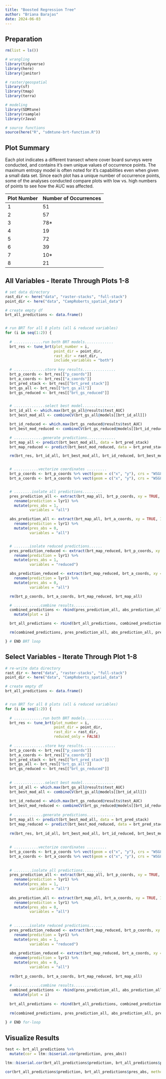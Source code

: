 ```yaml
---
title: "Boosted Regression Tree"
author: "Briana Barajas"
date: 2024-06-03
---
```


## Preparation

```r
rm(list = ls())

# wrangling
library(tidyverse)
library(here)
library(janitor)

# raster/geospatial
library(sf)
library(tmap)
library(terra)

# modeling
library(SDMtune)
library(rsample)
library(rJava)

# source functions
source(here("R", "sdmtune-brt-function.R"))

```

## Plot Summary

Each plot indicates a different transect where cover board surveys were conducted, and contains it's own unique values of occurrence points. The maximum entropy model is often noted for it's capabilities even when given a small data set. Since each plot has a unique number of occurrence points, some of the analyses conducted compare plots with low vs. high numbers of points to see how the AUC was affected.

| Plot Number | Number of Occurrences |
|-------------|----------------------|
| 1           | 51                   |
| 2           | 57                   |
| 3           | 78\*                 |
| 4           | 19                   |
| 5           | 72                   |
| 6           | 39                   |
| 7           | 10\*                 |
| 8           | 21                   |


## All Variables - Iterate Through Plots 1-8

```r

# set data directory
rast_dir <- here("data", "raster-stacks", "full-stack")
point_dir <- here("data", "CampRoberts_spatial_data")

# create empty df
brt_all_predictions <- data.frame()


# run BRT for all 8 plots (all & reduced variables)
for (i in seq(1:2)) {
  
  # .............run both BRT models.............
  brt_res <- tune_brt(plot_number = i,
                      point_dir = point_dir,
                      rast_dir = rast_dir,
                      include_variables = "both")
  
  # ..............store key results...............
  brt_p_coords <- brt_res[["p_coords"]]
  brt_a_coords <- brt_res[["a_coords"]]
  brt_pred_stack <- brt_res[["brt_pred_stack"]]
  brt_gs_all <- brt_res[["brt_gs_all"]]
  brt_gs_reduced <- brt_res[["brt_gs_reduced"]]


  # ..............select best model...............
  brt_id_all <- which.max(brt_gs_all@results$test_AUC)
  brt_best_mod_all <- combineCV(brt_gs_all@models[[brt_id_all]])

  brt_id_reduced <- which.max(brt_gs_reduced@results$test_AUC)
  brt_best_mod_reduced <- combineCV(brt_gs_reduced@models[[brt_id_reduced]])

  # .............generate predictions.............
  brt_map_all <- predict(brt_best_mod_all, data = brt_pred_stack)
  brt_map_reduced <- predict(brt_best_mod_reduced, data = brt_pred_stack)

  rm(brt_res, brt_id_all, brt_best_mod_all, brt_id_reduced, brt_best_mod_reduced)


  # ...........vectorize coordinates .........
  brt_p_coords <- brt_p_coords %>% vect(geom = c("x", "y"), crs = "WSG84")
  brt_a_coords <- brt_a_coords %>% vect(geom = c("x", "y"), crs = "WSG84")


  # ........isolate all predictions.........
  pres_prediction_all <- extract(brt_map_all, brt_p_coords, xy = TRUE, ID = FALSE) %>%
    rename(prediction = lyr1) %>%
    mutate(pres_abs = 1,
           variables = "all")

  abs_prediction_all <- extract(brt_map_all, brt_a_coords, xy = TRUE, ID = FALSE) %>%
    rename(prediction = lyr1) %>%
    mutate(pres_abs = 0,
           variables = "all")


  # .......isolate reduced predictions......
  pres_prediction_reduced <- extract(brt_map_reduced, brt_p_coords, xy = TRUE, ID = FALSE) %>%
    rename(prediction = lyr1) %>%
    mutate(pres_abs = 1,
           variables = "reduced")

  abs_prediction_reduced <- extract(brt_map_reduced, brt_a_coords, xy = TRUE, ID = FALSE) %>%
    rename(prediction = lyr1) %>%
    mutate(pres_abs = 0,
           variables = "all")

  rm(brt_p_coords, brt_a_coords, brt_map_reduced, brt_map_all)

  # ............combine results..........
  combined_predictions <- rbind(pres_prediction_all, abs_prediction_all, pres_prediction_reduced, abs_prediction_reduced) %>%
    mutate(plot = i)

  brt_all_predictions <- rbind(brt_all_predictions, combined_predictions)

  rm(combined_predictions, pres_prediction_all, abs_prediction_all, pres_prediction_reduced, abs_prediction_reduced)

} # END BRT loop


```

## Select Variables - Iterate Through Plot 1-8

```r
# re-write data directory
rast_dir <- here("data", "raster-stacks", "full-stack")
point_dir <- here("data", "CampRoberts_spatial_data")

# create empty df
brt_all_predictions <- data.frame()


# run BRT for all 8 plots (all & reduced variables)
for (i in seq(1:2)) {
  
  # .............run both BRT models.............
  brt_res <- tune_brt(plot_number = i,
                      point_dir = point_dir,
                      rast_dir = rast_dir,
                      reduced_only = FALSE)
  
  # ..............store key results...............
  brt_p_coords <- brt_res[["p_coords"]]
  brt_a_coords <- brt_res[["a_coords"]]
  brt_pred_stack <- brt_res[["brt_pred_stack"]]
  brt_gs_all <- brt_res[["brt_gs_all"]]
  brt_gs_reduced <- brt_res[["brt_gs_reduced"]]
  
  
  # ..............select best model...............
  brt_id_all <- which.max(brt_gs_all@results$test_AUC)
  brt_best_mod_all <- combineCV(brt_gs_all@models[[brt_id_all]])
  
  brt_id_reduced <- which.max(brt_gs_reduced@results$test_AUC)
  brt_best_mod_reduced <- combineCV(brt_gs_reduced@models[[brt_id_reduced]])
  
  # .............generate predictions.............
  brt_map_all <- predict(brt_best_mod_all, data = brt_pred_stack)
  brt_map_reduced <- predict(brt_best_mod_reduced, data = brt_pred_stack)
  
  rm(brt_res, brt_id_all, brt_best_mod_all, brt_id_reduced, brt_best_mod_reduced)
  
  
  # ...........vectorize coordinates .........
  brt_p_coords <- brt_p_coords %>% vect(geom = c("x", "y"), crs = "WSG84")
  brt_a_coords <- brt_a_coords %>% vect(geom = c("x", "y"), crs = "WSG84")
  
  
  # ........isolate all predictions.........
  pres_prediction_all <- extract(brt_map_all, brt_p_coords, xy = TRUE, ID = FALSE) %>% 
    rename(prediction = lyr1) %>% 
    mutate(pres_abs = 1,
           variables = "all")
  
  abs_prediction_all <- extract(brt_map_all, brt_a_coords, xy = TRUE, ID = FALSE) %>% 
    rename(prediction = lyr1) %>% 
    mutate(pres_abs = 0,
           variables = "all")
  
  
  # .......isolate reduced predictions......
  pres_prediction_reduced <- extract(brt_map_reduced, brt_p_coords, xy = TRUE, ID = FALSE) %>% 
    rename(prediction = lyr1) %>% 
    mutate(pres_abs = 1,
           variables = "reduced")
  
  abs_prediction_reduced <- extract(brt_map_reduced, brt_a_coords, xy = TRUE, ID = FALSE) %>% 
    rename(prediction = lyr1) %>% 
    mutate(pres_abs = 0,
           variables = "all")
  
  rm(brt_p_coords, brt_a_coords, brt_map_reduced, brt_map_all)
  
  # ............combine results..........
  combined_predictions <- rbind(pres_prediction_all, abs_prediction_all, pres_prediction_reduced, abs_prediction_reduced) %>% 
    mutate(plot = i)
  
  brt_all_predictions <- rbind(brt_all_predictions, combined_predictions)
  
  rm(combined_predictions, pres_prediction_all, abs_prediction_all, pres_prediction_reduced, abs_prediction_reduced)
  
} # END for-loop

```

## Visualize Results
```r
test <- brt_all_predictions %>% 
  mutate(cor = ltm::biserial.cor(prediction, pres_abs))

ltm::biserial.cor(brt_all_predictions$prediction, brt_all_predictions$pres_abs)

cor(brt_all_predictions$prediction, brt_all_predictions$pres_abs, method = "pearson")
```

